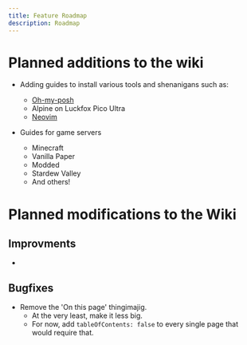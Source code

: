 ```yaml
---
title: Feature Roadmap
description: Roadmap
---
```

# Planned additions to the wiki

- Adding guides to install various tools and shenanigans such as:
    - [Oh-my-posh](https://github.com/Zauraac/oh-my-posh_configs)
    - Alpine on Luckfox Pico Ultra
    - [Neovim](https://github.com/Zauraac/vim-config)

- Guides for game servers
    - Minecraft
	- Vanilla Paper
	- Modded
    - Stardew Valley
    - And others! 

# Planned modifications to the Wiki

## Improvments
- 

## Bugfixes
- Remove the 'On this page' thingimajig. 
    - At the very least, make it less big. 
    - For now, add `tableOfContents: false` to every single page that would require that. 
